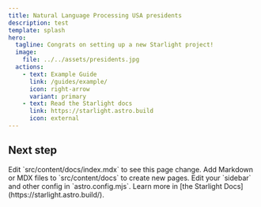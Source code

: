 ```yaml
---
title: Natural Language Processing USA presidents
description: test
template: splash
hero:
  tagline: Congrats on setting up a new Starlight project!
  image:
    file: ../../assets/presidents.jpg
  actions:
    - text: Example Guide
      link: /guides/example/
      icon: right-arrow
      variant: primary
    - text: Read the Starlight docs
      link: https://starlight.astro.build
      icon: external
---
```


 ## Next step
 <CardGrid stagger>
 	<Card title="Update content" icon="pencil">
 		Edit `src/content/docs/index.mdx` to see this page change.
 	</Card>
 	<Card title="Add new content" icon="add-document">
 		Add Markdown or MDX files to `src/content/docs` to create new pages.
 	</Card>
 	<Card title="Configure your site" icon="setting">
 		Edit your `sidebar` and other config in `astro.config.mjs`.
 	</Card>
 	<Card title="Read the docs" icon="open-book">
 		Learn more in [the Starlight Docs](https://starlight.astro.build/).
 	</Card>
 </CardGrid> 
